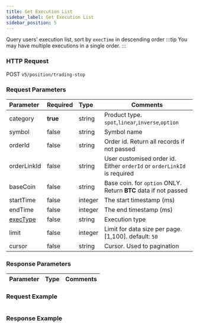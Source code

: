 ```yaml
---
title: Get Execution List
sidebar_label: Get Execution List
sidebar_position: 5
---
```


Query users' execution list, sort by `execTime` in descending order
:::tip
You may have multiple executions in a single order.
:::

### HTTP Request
POST `v5/position/trading-stop`

### Request Parameters
| Parameter | Required | Type | Comments|
|:----- |:-------|:-----|------ |
|category |**true** |string |Product type. `spot`,`linear`,`inverse`,`option` |
|symbol |false |string |Symbol name |
|orderId |false |string |Order id. Return all records if not passed |
|orderLinkId |false |string |User customised order id. Either `orderId` or `orderLinkId` is required |
|baseCoin |false |string |Base coin. for `option` ONLY. Return **BTC** data if not passed|
|startTime |false |integer |The start timestamp (ms)|
|endTime |false |integer |The end timestamp (ms)|
|[execType](../enum#exectype) |false |string |Execution type|
|limit |false |integer |Limit for data size per page. [1,100]. default: `50`|
|cursor |false |string |Cursor. Used to pagination|

### Response Parameters
| Parameter | Type | Comments|
|:----- |:-----|----- |

### Request Example

<Tabs>
<TabItem value="console" label="Console">

```http
```

</TabItem>
</Tabs>

### Response Example

<Tabs>
<TabItem value="js linear" label="linear">

```javascript

```
</TabItem>
</Tabs>